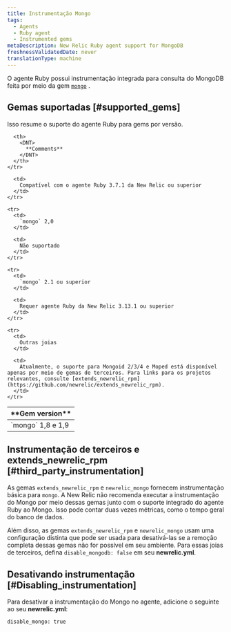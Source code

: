```yaml
---
title: Instrumentação Mongo
tags:
  - Agents
  - Ruby agent
  - Instrumented gems
metaDescription: New Relic Ruby agent support for MongoDB
freshnessValidatedDate: never
translationType: machine
---
```


O agente Ruby possui instrumentação integrada para consulta do MongoDB feita por meio da gem [`mongo`](https://rubygems.org/gems/mongo "O link abre em uma nova janela") .

## Gemas suportadas [#supported_gems]

Isso resume o suporte do agente Ruby para gems por versão.

<table>
  <thead>
    <tr>
      <th style={{ width: "200px" }}>
        <DNT>
          **Gem version**
        </DNT>
      </th>

      <th>
        <DNT>
          **Comments**
        </DNT>
      </th>
    </tr>
  </thead>

  <tbody>
    <tr>
      <td>
        `mongo` 1,8 e 1,9
      </td>

      <td>
        Compatível com o agente Ruby 3.7.1 da New Relic ou superior
      </td>
    </tr>

    <tr>
      <td>
        `mongo` 2,0
      </td>

      <td>
        Não suportado
      </td>
    </tr>

    <tr>
      <td>
        `mongo` 2.1 ou superior
      </td>

      <td>
        Requer agente Ruby da New Relic 3.13.1 ou superior
      </td>
    </tr>

    <tr>
      <td>
        Outras joias
      </td>

      <td>
        Atualmente, o suporte para Mongoid 2/3/4 e Moped está disponível apenas por meio de gemas de terceiros. Para links para os projetos relevantes, consulte [extends_newrelic_rpm](https://github.com/newrelic/extends_newrelic_rpm).
      </td>
    </tr>
  </tbody>
</table>

## Instrumentação de terceiros e extends_newrelic_rpm [#third_party_instrumentation]

As gemas `extends_newrelic_rpm` e `newrelic_mongo` fornecem instrumentação básica para `mongo`. A New Relic não recomenda executar a instrumentação do Mongo por meio dessas gemas junto com o suporte integrado do agente Ruby ao Mongo. Isso pode contar duas vezes métricas, como o tempo geral do banco de dados.

Além disso, as gemas `extends_newrelic_rpm` e `newrelic_mongo` usam uma configuração distinta que pode ser usada para desativá-las se a remoção completa dessas gemas não for possível em seu ambiente. Para essas joias de terceiros, defina `disable_mongodb: false` em seu <DNT>**newrelic.yml**</DNT>.

## Desativando instrumentação [#Disabling_instrumentation]

Para desativar a instrumentação do Mongo no agente, adicione o seguinte ao seu <DNT>**newrelic.yml**</DNT>:

```
disable_mongo: true
```
